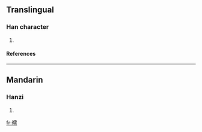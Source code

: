 ==Translingual==
===Han character===
{{Han char|rn=72|rad=日|as=14|sn=18|four=6102<sub>7</sub>|canj=日一月月 (AMBB)}}
# {{defn|Han|sort=日14}}
====References====
{{Han ref|kx=0501.020|dkj=14218|dj=0871.110|hdz=21539.110|uh=66D8|ud=26328|bh=EFDC|bd=61404}}

----
==Mandarin==
===Hanzi===
{{cmn-hanzi|pin=[[rú]] ([[ru2]])|wg=ju<sup>2</sup>}}
# {{defn|Mandarin}}

[[fr:曘]]